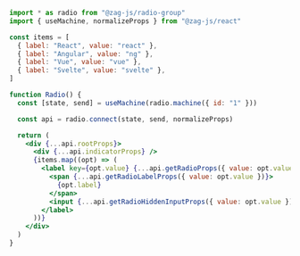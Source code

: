 ```jsx
import * as radio from "@zag-js/radio-group"
import { useMachine, normalizeProps } from "@zag-js/react"

const items = [
  { label: "React", value: "react" },
  { label: "Angular", value: "ng" },
  { label: "Vue", value: "vue" },
  { label: "Svelte", value: "svelte" },
]

function Radio() {
  const [state, send] = useMachine(radio.machine({ id: "1" }))

  const api = radio.connect(state, send, normalizeProps)

  return (
    <div {...api.rootProps}>
      <div {...api.indicatorProps} />
      {items.map((opt) => (
        <label key={opt.value} {...api.getRadioProps({ value: opt.value })}>
          <span {...api.getRadioLabelProps({ value: opt.value })}>
            {opt.label}
          </span>
          <input {...api.getRadioHiddenInputProps({ value: opt.value })} />
        </label>
      ))}
    </div>
  )
}
```
